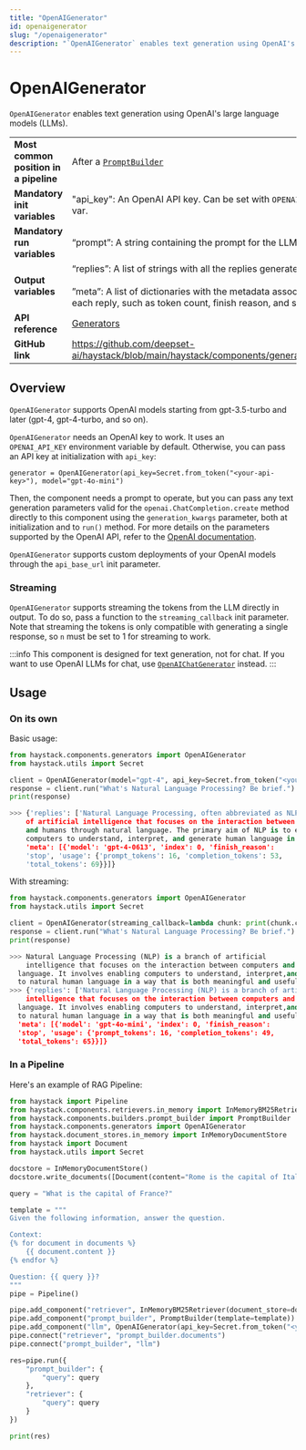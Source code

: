 ```yaml
---
title: "OpenAIGenerator"
id: openaigenerator
slug: "/openaigenerator"
description: "`OpenAIGenerator` enables text generation using OpenAI's large language models (LLMs)."
---
```


# OpenAIGenerator

`OpenAIGenerator` enables text generation using OpenAI's large language models (LLMs).

|  |  |
| --- | --- |
| **Most common position in a pipeline** | After a [`PromptBuilder`](../../../docs/pipeline-components/builders/promptbuilder.mdx) |
| **Mandatory init variables** | "api_key": An OpenAI API key. Can be set with `OPENAI_API_KEY` env var. |
| **Mandatory run variables** | “prompt”: A string containing the prompt for the LLM |
| **Output variables** | “replies”: A list of strings with all the replies generated by the LLM  <br /> <br />”meta”: A list of dictionaries with the metadata associated with each reply, such as token count, finish reason, and so on |
| **API reference** | [Generators](/reference/generators-api) |
| **GitHub link** | https://github.com/deepset-ai/haystack/blob/main/haystack/components/generators/openai.py |

## Overview

`OpenAIGenerator` supports OpenAI models starting from gpt-3.5-turbo and later (gpt-4, gpt-4-turbo, and so on).

`OpenAIGenerator` needs an OpenAI key to work. It uses an `OPENAI_API_KEY` environment variable by default. Otherwise, you can pass an API key at initialization with `api_key`:

```
generator = OpenAIGenerator(api_key=Secret.from_token("<your-api-key>"), model="gpt-4o-mini")
```

Then, the component needs a prompt to operate, but you can pass any text generation parameters valid for the `openai.ChatCompletion.create` method directly to this component using the `generation_kwargs` parameter, both at initialization and to `run()` method. For more details on the parameters supported by the OpenAI API, refer to the [OpenAI documentation](https://platform.openai.com/docs/api-reference/chat).

`OpenAIGenerator` supports custom deployments of your OpenAI models through the `api_base_url` init parameter.

### Streaming

`OpenAIGenerator` supports streaming the tokens from the LLM directly in output. To do so, pass a function to the `streaming_callback` init parameter. Note that streaming the tokens is only compatible with generating a single response, so `n` must be set to 1 for streaming to work.

:::info
This component is designed for text generation, not for chat. If you want to use OpenAI LLMs for chat, use [`OpenAIChatGenerator`](openaichatgenerator.mdx) instead.
:::

## Usage

### On its own

Basic usage:

```python
from haystack.components.generators import OpenAIGenerator
from haystack.utils import Secret

client = OpenAIGenerator(model="gpt-4", api_key=Secret.from_token("<your-api-key>"))
response = client.run("What's Natural Language Processing? Be brief.")
print(response)

>>> {'replies': ['Natural Language Processing, often abbreviated as NLP, is a field 
    of artificial intelligence that focuses on the interaction between computers 
    and humans through natural language. The primary aim of NLP is to enable 
    computers to understand, interpret, and generate human language in a valuable way.'], 
    'meta': [{'model': 'gpt-4-0613', 'index': 0, 'finish_reason': 
    'stop', 'usage': {'prompt_tokens': 16, 'completion_tokens': 53, 
    'total_tokens': 69}}]}
```

With streaming:

```python
from haystack.components.generators import OpenAIGenerator
from haystack.utils import Secret

client = OpenAIGenerator(streaming_callback=lambda chunk: print(chunk.content, end="", flush=True))
response = client.run("What's Natural Language Processing? Be brief.")
print(response)

>>> Natural Language Processing (NLP) is a branch of artificial 
	intelligence that focuses on the interaction between computers and human 
  language. It involves enabling computers to understand, interpret,and respond 
  to natural human language in a way that is both meaningful and useful.
>>> {'replies': ['Natural Language Processing (NLP) is a branch of artificial 
	intelligence that focuses on the interaction between computers and human 
  language. It involves enabling computers to understand, interpret,and respond 
  to natural human language in a way that is both meaningful and useful.'], 
  'meta': [{'model': 'gpt-4o-mini', 'index': 0, 'finish_reason': 
  'stop', 'usage': {'prompt_tokens': 16, 'completion_tokens': 49, 
  'total_tokens': 65}}]}
```

### In a Pipeline

Here's an example of RAG Pipeline:

```python
from haystack import Pipeline
from haystack.components.retrievers.in_memory import InMemoryBM25Retriever
from haystack.components.builders.prompt_builder import PromptBuilder
from haystack.components.generators import OpenAIGenerator
from haystack.document_stores.in_memory import InMemoryDocumentStore
from haystack import Document
from haystack.utils import Secret

docstore = InMemoryDocumentStore()
docstore.write_documents([Document(content="Rome is the capital of Italy"), Document(content="Paris is the capital of France")])

query = "What is the capital of France?"

template = """
Given the following information, answer the question.

Context: 
{% for document in documents %}
    {{ document.content }}
{% endfor %}

Question: {{ query }}?
"""
pipe = Pipeline()

pipe.add_component("retriever", InMemoryBM25Retriever(document_store=docstore))
pipe.add_component("prompt_builder", PromptBuilder(template=template))
pipe.add_component("llm", OpenAIGenerator(api_key=Secret.from_token("<your-api-key>"))
pipe.connect("retriever", "prompt_builder.documents")
pipe.connect("prompt_builder", "llm")

res=pipe.run({
    "prompt_builder": {
        "query": query
    },
    "retriever": {
        "query": query
    }
})

print(res)
```